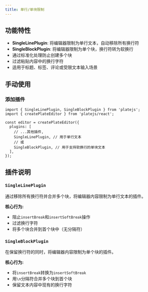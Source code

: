 ```yaml
---
title: 单行/单块限制
---
```


<ComponentPreview name="single-block-demo" />

<PackageInfo>

## 功能特性

- **SingleLinePlugin**: 将编辑器限制为单行文本，自动移除所有换行符
- **SingleBlockPlugin**: 将编辑器限制为单个块，换行符转为软换行
- 通过标准化处理防止创建多个块
- 过滤粘贴内容中的换行字符
- 适用于标题、标签、评论或受限文本输入场景

</PackageInfo>

## 手动使用

<Steps>

### 添加插件

```tsx
import { SingleLinePlugin, SingleBlockPlugin } from 'platejs';
import { createPlateEditor } from 'platejs/react';

const editor = createPlateEditor({
  plugins: [
    // ...其他插件,
    SingleLinePlugin, // 用于单行文本
    // 或
    SingleBlockPlugin, // 用于支持软换行的单块文本
  ],
});
```

</Steps>

## 插件说明

### `SingleLinePlugin`

通过移除所有换行符并合并多个块，将编辑器内容限制为单行文本的插件。

**核心行为:**
- 阻止`insertBreak`和`insertSoftBreak`操作
- 过滤换行字符
- 将多个块合并到首个块中（无分隔符）

### `SingleBlockPlugin`

在保留换行符的同时，将编辑器内容限制为单个块的插件。

**核心行为:**
- 将`insertBreak`转换为`insertSoftBreak`
- 用`\n`分隔符合并多个块到首个块
- 保留文本内容中现有的换行字符